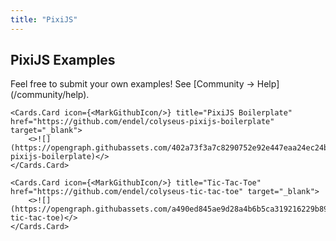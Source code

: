 ```yaml
---
title: "PixiJS"
---
```


## PixiJS Examples

<Callout type="warning">
    Feel free to submit your own examples! See [Community → Help](/community/help).
</Callout>

<Cards>

    <Cards.Card icon={<MarkGithubIcon/>} title="PixiJS Boilerplate" href="https://github.com/endel/colyseus-pixijs-boilerplate" target="_blank">
        <>![](https://opengraph.githubassets.com/402a73f3a7c8290752e92e447eaa24ec24b3401cab88ef365603da36c2a50754/endel/colyseus-pixijs-boilerplate)</>
    </Cards.Card>

    <Cards.Card icon={<MarkGithubIcon/>} title="Tic-Tac-Toe" href="https://github.com/endel/colyseus-tic-tac-toe" target="_blank">
        <>![](https://opengraph.githubassets.com/a490ed845ae9d28a4b6b5ca319216229b895343cd18923431890646ca5c06207/endel/colyseus-tic-tac-toe)</>
    </Cards.Card>

</Cards>